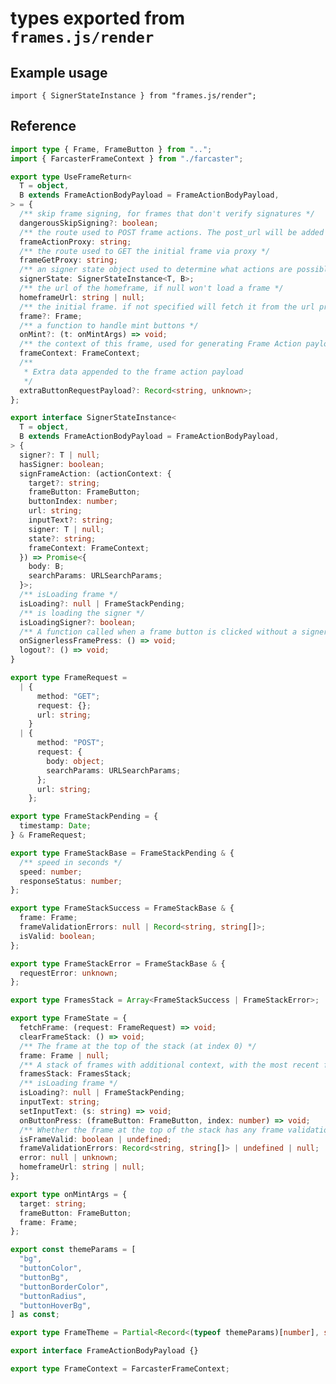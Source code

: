 # types exported from `frames.js/render`

## Example usage

```tsx
import { SignerStateInstance } from "frames.js/render";
```

## Reference

```ts [frames.js/render/types.ts]
import type { Frame, FrameButton } from "..";
import { FarcasterFrameContext } from "./farcaster";

export type UseFrameReturn<
  T = object,
  B extends FrameActionBodyPayload = FrameActionBodyPayload,
> = {
  /** skip frame signing, for frames that don't verify signatures */
  dangerousSkipSigning?: boolean;
  /** the route used to POST frame actions. The post_url will be added as a the `url` query parameter */
  frameActionProxy: string;
  /** the route used to GET the initial frame via proxy */
  frameGetProxy: string;
  /** an signer state object used to determine what actions are possible */
  signerState: SignerStateInstance<T, B>;
  /** the url of the homeframe, if null won't load a frame */
  homeframeUrl: string | null;
  /** the initial frame. if not specified will fetch it from the url prop */
  frame?: Frame;
  /** a function to handle mint buttons */
  onMint?: (t: onMintArgs) => void;
  /** the context of this frame, used for generating Frame Action payloads */
  frameContext: FrameContext;
  /**
   * Extra data appended to the frame action payload
   */
  extraButtonRequestPayload?: Record<string, unknown>;
};

export interface SignerStateInstance<
  T = object,
  B extends FrameActionBodyPayload = FrameActionBodyPayload,
> {
  signer?: T | null;
  hasSigner: boolean;
  signFrameAction: (actionContext: {
    target?: string;
    frameButton: FrameButton;
    buttonIndex: number;
    url: string;
    inputText?: string;
    signer: T | null;
    state?: string;
    frameContext: FrameContext;
  }) => Promise<{
    body: B;
    searchParams: URLSearchParams;
  }>;
  /** isLoading frame */
  isLoading?: null | FrameStackPending;
  /** is loading the signer */
  isLoadingSigner?: boolean;
  /** A function called when a frame button is clicked without a signer */
  onSignerlessFramePress: () => void;
  logout?: () => void;
}

export type FrameRequest =
  | {
      method: "GET";
      request: {};
      url: string;
    }
  | {
      method: "POST";
      request: {
        body: object;
        searchParams: URLSearchParams;
      };
      url: string;
    };

export type FrameStackPending = {
  timestamp: Date;
} & FrameRequest;

export type FrameStackBase = FrameStackPending & {
  /** speed in seconds */
  speed: number;
  responseStatus: number;
};

export type FrameStackSuccess = FrameStackBase & {
  frame: Frame;
  frameValidationErrors: null | Record<string, string[]>;
  isValid: boolean;
};

export type FrameStackError = FrameStackBase & {
  requestError: unknown;
};

export type FramesStack = Array<FrameStackSuccess | FrameStackError>;

export type FrameState = {
  fetchFrame: (request: FrameRequest) => void;
  clearFrameStack: () => void;
  /** The frame at the top of the stack (at index 0) */
  frame: Frame | null;
  /** A stack of frames with additional context, with the most recent frame at index 0 */
  framesStack: FramesStack;
  /** isLoading frame */
  isLoading?: null | FrameStackPending;
  inputText: string;
  setInputText: (s: string) => void;
  onButtonPress: (frameButton: FrameButton, index: number) => void;
  /** Whether the frame at the top of the stack has any frame validation errors. Undefined when the frame is not loaded or set */
  isFrameValid: boolean | undefined;
  frameValidationErrors: Record<string, string[]> | undefined | null;
  error: null | unknown;
  homeframeUrl: string | null;
};

export type onMintArgs = {
  target: string;
  frameButton: FrameButton;
  frame: Frame;
};

export const themeParams = [
  "bg",
  "buttonColor",
  "buttonBg",
  "buttonBorderColor",
  "buttonRadius",
  "buttonHoverBg",
] as const;

export type FrameTheme = Partial<Record<(typeof themeParams)[number], string>>;

export interface FrameActionBodyPayload {}

export type FrameContext = FarcasterFrameContext;


```